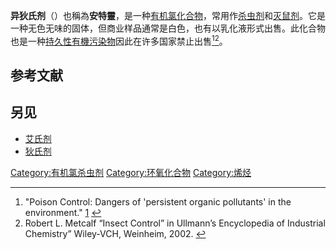 {{chembox
| verifiedrevid = 443833173
|   Name = 异狄氏剂
|   NameEn =Endrin
|   ImageFile1 = Endrin.svg
<!-- | ImageSize = 200px -->
|   ImageName1 = 
| ImageFile2 = Endrin-3D-balls.png
|   IUPACName = Mendrin, Compound 269
''(1a''R'',2''S'',2a''S'',3''S'',6''R'',6a''R'',7''R'',7a''S'')-3,4,5,6,9,9-hexachloro-1a,2,2a,3,6,6a,7,7a-octahydro-2,7:3,6-dimethanonaphtho[2,3-''b'']oxirene
|    Other names = Mendrin''', and '''Compound 269''
| Section1 = {{Chembox Identifiers
|   ChemSpiderID_Ref = {{chemspidercite|correct|chemspider}}
| ChemSpiderID = 21782117
| InChI = 1/C12H8Cl6O/c13-8-9(14)11(16)5-3-1-2(6-7(3)19-6)4(5)10(8,15)12(11,17)18/h2-7H,1H2/t2-,3+,4+,5-,6-,7+,10-,11+
| InChIKey = DFBKLUNHFCTMDC-RVVFZPGKBH
| StdInChI_Ref = {{stdinchicite|correct|chemspider}}
| StdInChI = 1S/C12H8Cl6O/c13-8-9(14)11(16)5-3-1-2(6-7(3)19-6)4(5)10(8,15)12(11,17)18/h2-7H,1H2/t2-,3+,4+,5-,6-,7+,10-,11+
| StdInChIKey_Ref = {{stdinchicite|correct|chemspider}}
| StdInChIKey = DFBKLUNHFCTMDC-RVVFZPGKSA-N
| CASNo_Ref = {{cascite|correct|CAS}}
| CASNo = 72-20-8
| KEGG_Ref = {{keggcite|correct|kegg}}
| KEGG = C18124
|   UNII_Ref = {{fdacite|correct|FDA}}
| UNII = OB9NVE7YCL
| SMILES = C1C2C3C(C1C4C2O4)C5(C(=C(C3(C5(Cl)Cl)Cl)Cl)Cl)Cl
}}
| Section2 = {{Chembox Properties
|C=12|H=8|Cl=6|O=1
|   MolarMass = 380.907 g/mol
|   Density =
|   MeltingPt = 200 °C (decomposes)
  }}
}}

'''异狄氏剂'''（{{lang-en|Endrin}}）也稱為'''安特靈'''，是一种[[有机氯化合物|有机氯化合物]]，常用作[[杀虫剂|杀虫剂]]和[[灭鼠剂|灭鼠剂]]。它是一种无色无味的固体，但商业样品通常是白色，也有以乳化液形式出售。此化合物也是一种[[持久性有機污染物|持久性有機污染物]]因此在许多国家禁止出售<ref name=prn>"Poison Control: Dangers of 'persistent organic pollutants' in the environment." [http://www.prn2.usm.my/mainsite/bulletin/nst/1998/nst4.html] {{Wayback|url=http://www.prn2.usm.my/mainsite/bulletin/nst/1998/nst4.html |date=20060908171919 }}</ref><ref name=Ullmann>Robert L. Metcalf “Insect Control” in Ullmann’s Encyclopedia of Industrial Chemistry” Wiley-VCH, Weinheim, 2002. {{DOI|10.1002/14356007.a14_263}}</ref>。

==参考文献==
<references/>

==另见==
* [[艾氏剂|艾氏剂]]
* [[狄氏剂|狄氏剂]]

{{杀虫剂}}
{{灭鼠剂}}

[[Category:有机氯杀虫剂|Category:有机氯杀虫剂]]
[[Category:环氧化合物|Category:环氧化合物]]
[[Category:烯烃|Category:烯烃]]